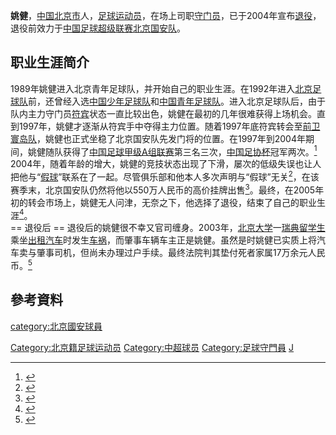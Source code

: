 {{Football player infobox
| playername = 姚健
| image =
| fullname = 姚健
| height = {{height|m=1.89}}
| nickname = 
| dateofbirth = {{birth date and age|1973|6|6}}
| cityofbirth = [[北京|北京]]
| countryofbirth = {{flagicon|China}} [[中华人民共和国|中国]]
| currentclub = 退役
| clubnumber = 22
| position = 守门员
| youthyears = 1989-1991年
| youthclubs = 北京青年队
| years = 1992-2004年
| clubs = [[北京國安|北京國安]]
| caps(goals) = ? (?)
| nationalyears =
| nationalteam = 
| nationalcaps(goals) = 
| pcupdate = 2009年1月6日
|ntupdate = 2009年1月6日|
}}
'''姚健'''{{BD|1973年|6月6日|catIdx=Y姚}}，[[中华人民共和国|中国]][[北京市|北京市]]人，[[足球|足球]][[运动员|运动员]]，在场上司职[[守门员|守门员]]，已于2004年宣布[[退役|退役]]，退役前效力于[[中国足球超级联赛|中国足球超级联赛]][[北京国安|北京国安队]]。
== 职业生涯简介 ==
1989年姚健进入北京青年足球队，并开始自己的职业生涯。在1992年进入[[北京足球队|北京足球队]]前，还曾经入选[[中国少年足球队|中国少年足球队]]和[[中国青年足球队|中国青年足球队]]。进入北京足球队后，由于队内主力守门员[[符宾|符宾]]状态一直比较出色，姚健在最初的几年很难获得上场机会。直到1997年，姚健才逐渐从符宾手中夺得主力位置。随着1997年底符宾转会至[[重庆力帆|前卫寰岛队]]，姚健也正式坐稳了北京国安队先发门将的位置。在1997年到2004年期间，姚健随队获得了[[中国足球甲级A组联赛|中国足球甲级A组联赛]]第三名三次，[[中国足协杯|中国足协杯]]冠军两次。<ref>{{Cite web |url=http://sports.sina.com.cn/star/yaojian/index.shtml |title=新浪网：姚健资料 |accessdate=2009-01-08 |archive-date=2005-04-07 |archive-url=https://web.archive.org/web/20050407134648/http://sports.sina.com.cn/star/yaojian/index.shtml |dead-url=no }}</ref><br />
2004年，随着年龄的增大，姚健的竞技状态出现了下滑，屡次的低级失误也让人把他与“[[假球|假球]]”联系在了一起。尽管俱乐部和他本人多次声明与“假球”无关<ref>{{Cite web |url=http://sports.sina.com.cn/j/2004-12-24/13031317631.shtml |title=杨祖武否认假球传闻：姚健下岗是新陈代谢的残酷 |accessdate=2009-01-08 |archive-date=2004-12-30 |archive-url=https://web.archive.org/web/20041230192848/http://sports.sina.com.cn/j/2004-12-24/13031317631.shtml |dead-url=no }}</ref>，在该赛季末，北京国安队仍然将他以550万人民币的高价挂牌出售<ref>{{Cite web |url=http://sports.sina.com.cn/s/2004-12-30/0302456300s.shtml |title=姚健被标出550万高价 难寻东家将无奈选择退役 |accessdate=2009-01-08 |archive-date=2005-01-01 |archive-url=https://web.archive.org/web/20050101041253/http://sports.sina.com.cn/s/2004-12-30/0302456300s.shtml |dead-url=no }}</ref>。最终，在2005年初的转会市场上，姚健无人问津，无奈之下，他选择了退役，结束了自己的职业生涯<ref>{{Cite web |url=http://sports.sina.com.cn/j/2005-02-02/16551385550.shtml |title=姚健无奈宣布挂靴：实在找不到接受我的俱乐部 |accessdate=2009-01-08 |archive-date=2012-04-02 |archive-url=https://web.archive.org/web/20120402134312/http://sports.sina.com.cn/j/2005-02-02/16551385550.shtml |dead-url=no }}</ref>。<br />
== 退役后 ==
退役后的姚健很不幸又官司缠身。2003年，[[北京大学|北京大学]]一[[瑞典|瑞典]][[留学生|留学生]]乘坐[[出租汽车|出租汽车]]时发生[[车祸|车祸]]，而肇事车辆车主正是姚健。虽然是时姚健已实质上将汽车卖与肇事司机，但尚未办理过户手续。最终法院判其垫付死者家属17万余元人民币。<ref>{{Cite web |url=http://sports.sina.com.cn/j/2005-06-08/14161602493.shtml |title=法院划走奖金 查封名下轿车--姚健轿车肇事赔17万 |accessdate=2009-01-08 |archive-date=2005-06-10 |archive-url=https://web.archive.org/web/20050610234037/http://sports.sina.com.cn/j/2005-06-08/14161602493.shtml |dead-url=no }}</ref>

==參考資料==
<div class="references-small">
<references />
</div>

{{1994年甲A分类名单北京}}
{{1997年甲A分类名单北京}}
{{1998年甲A分类名单北京}}
{{1999年甲A分类名单北京}}
{{2000年甲A分类名单北京}}
{{2001年甲A分类名单北京}}
{{2002年甲A分类名单北京}}
{{2003年甲A分类名单北京}}
{{2004年中超分类名单北京}}
{{DEFAULTSORT:YAO Jian}}
[[Category:北京籍足球运动员|Category:北京籍足球运动员]]
[[category:北京國安球員|category:北京國安球員]]
[[Category:中超球员|Category:中超球员]]
[[Category:足球守門員|Category:足球守門員]]
[[Category:姚姓|J]]